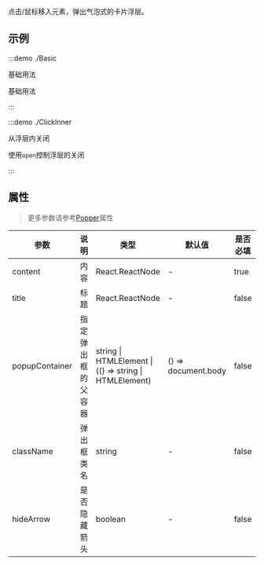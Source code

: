 点击/鼠标移入元素，弹出气泡式的卡片浮层。

## 示例

:::demo ./Basic

基础用法

基础用法

:::

:::demo ./ClickInner

从浮层内关闭

使用`open`控制浮层的关闭

:::

## 属性

> 更多参数请参考[Popper](/components/Popper)属性

| 参数 | 说明 | 类型 | 默认值 | 是否必填 |
| --- | --- | --- | --- | --- |
| content | 内容 | React.ReactNode | - | true |
| title | 标题 | React.ReactNode | - | false |
| popupContainer | 指定弹出框的父容器 | string \| HTMLElement \| (() => string \| HTMLElement) | () => document.body | false |
| className | 弹出框类名 | string | - | false |
| hideArrow | 是否隐藏箭头 | boolean | - | false |

